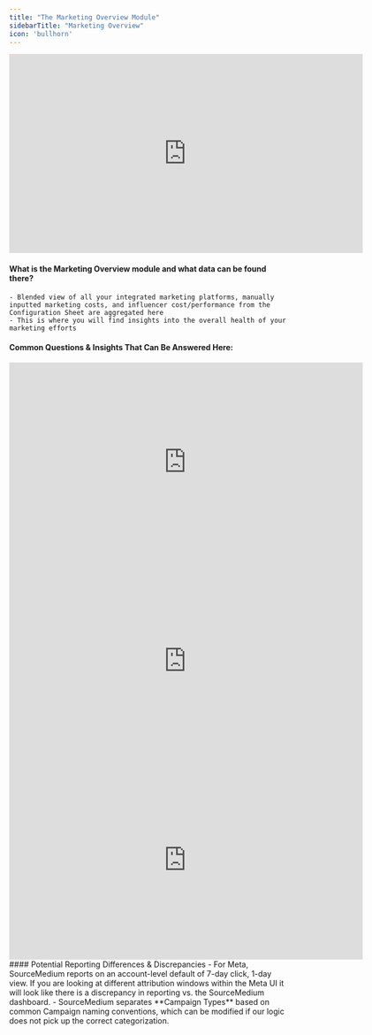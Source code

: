 ```yaml
---
title: "The Marketing Overview Module"
sidebarTitle: "Marketing Overview"
icon: 'bullhorn'
---
```

<iframe width="640" height="360" src="https://www.loom.com/embed/1f87cb7899c24de2840d5facee4bfe24?sid=ed5b7655-01d9-426b-83d6-68f12eea39d6" frameborder="0" webkitallowfullscreen mozallowfullscreen allowfullscreen></iframe>

#### What is the Marketing Overview module and what data can be found there?
    - Blended view of all your integrated marketing platforms, manually inputted marketing costs, and influencer cost/performance from the Configuration Sheet are aggregated here
    - This is where you will find insights into the overall health of your marketing efforts
#### Common Questions & Insights That Can Be Answered Here:
<AccordionGroup>
<Accordion title="How is brand search impacting my overall ROAS and marketing performance?">
    <iframe width="640" height="360" src="https://www.loom.com/embed/77c7f31b6d4249f6b1d300878cfa2a30?sid=9bf7ddd9-d2b6-4deb-8d83-2fbc93b404b0" frameborder="0" webkitallowfullscreen mozallowfullscreen allowfullscreen></iframe>
</Accordion>

<Accordion title="What is my overall blended marketing spend? CPO? AOV? ROAS?">
    <iframe width="640" height="360" src="https://www.loom.com/embed/94be0a3f3c934272a3abe169427b3d55?sid=ba2e4866-2a33-41f1-b518-bb867d9bd3a3" frameborder="0" webkitallowfullscreen mozallowfullscreen allowfullscreen></iframe>

</Accordion>
<Accordion title="What is my platform-reported marketing spend? CPO? AOV? ROAS?">
    <iframe width="640" height="360" src="https://www.loom.com/embed/567f7f29f54540b2a479229ddf150ad9?sid=2e403452-56eb-4b6c-b6d1-5ee6b48db4e2" frameborder="0" webkitallowfullscreen mozallowfullscreen allowfullscreen></iframe>

</Accordion>
</AccordionGroup>
#### Potential Reporting Differences & Discrepancies
    - For Meta, SourceMedium reports on an account-level default of 7-day click, 1-day view.  If you are looking at different attribution windows within the Meta UI it will look like there is a discrepancy in reporting vs. the SourceMedium dashboard.
    - SourceMedium separates **Campaign Types** based on common Campaign naming conventions, which can be modified if our logic does not pick up the correct categorization.